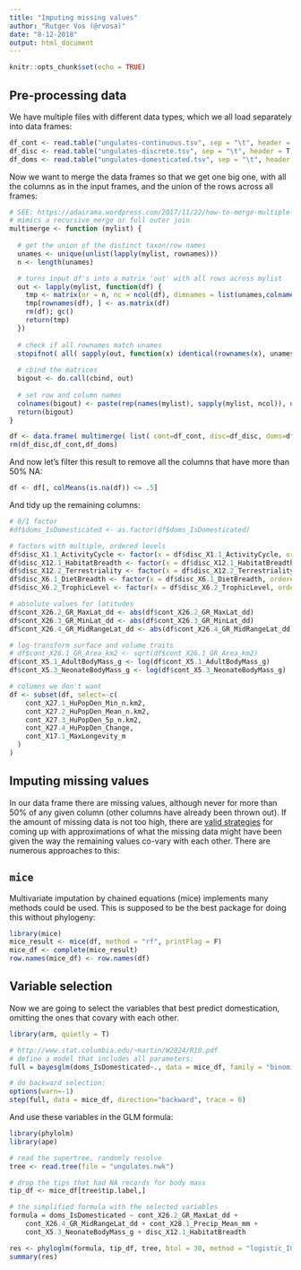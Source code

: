 ```yaml
---
title: "Imputing missing values"
author: "Rutger Vos (@rvosa)"
date: "8-12-2018"
output: html_document
---
```


```r
knitr::opts_chunk$set(echo = TRUE)
```

## Pre-processing data

We have multiple files with different data types, which we all load separately into data frames:

```r
df_cont <- read.table("ungulates-continuous.tsv", sep = "\t", header = T, row.names = 1)
df_disc <- read.table("ungulates-discrete.tsv", sep = "\t", header = T, row.names = 1)
df_doms <- read.table("ungulates-domesticated.tsv", sep = "\t", header = T, row.names = 1)
```

Now we want to merge the data frames so that we get one big one, with all the columns as 
in the input frames, and the union of the rows across all frames:

```r
# SEE: https://adairama.wordpress.com/2017/11/22/how-to-merge-multiple-datasets-in-r-based-on-row-names/
# mimics a recursive merge or full outer join
multimerge <- function (mylist) {
  
  # get the union of the distinct taxon/row names
  unames <- unique(unlist(lapply(mylist, rownames)))
  n <- length(unames)

  # turns input df's into a matrix 'out' with all rows across mylist 
  out <- lapply(mylist, function(df) {
    tmp <- matrix(nr = n, nc = ncol(df), dimnames = list(unames,colnames(df)))
    tmp[rownames(df), ] <- as.matrix(df)
    rm(df); gc()
    return(tmp)
  })
 
  # check if all rownames match unames
  stopifnot( all( sapply(out, function(x) identical(rownames(x), unames)) ) )
  
  # cbind the matrices
  bigout <- do.call(cbind, out)
  
  # set row and column names
  colnames(bigout) <- paste(rep(names(mylist), sapply(mylist, ncol)), unlist(sapply(mylist, colnames)), sep = "_")
  return(bigout)
}

df <- data.frame( multimerge( list( cont=df_cont, disc=df_disc, doms=df_doms ) ) )
rm(df_disc,df_cont,df_doms)
```

And now let's filter this result to remove all the columns that have more than 50% NA:

```r
df <- df[, colMeans(is.na(df)) <= .5] 
```

And tidy up the remaining columns:

```r
# 0/1 factor
#df$doms_IsDomesticated <- as.factor(df$doms_IsDomesticated)

# factors with multiple, ordered levels
df$disc_X1.1_ActivityCycle <- factor(x = df$disc_X1.1_ActivityCycle, ordered = T);
df$disc_X12.1_HabitatBreadth <- factor(x = df$disc_X12.1_HabitatBreadth, ordered = T);
df$disc_X12.2_Terrestriality <- factor(x = df$disc_X12.2_Terrestriality, ordered = T);
df$disc_X6.1_DietBreadth <- factor(x = df$disc_X6.1_DietBreadth, ordered = T);
df$disc_X6.2_TrophicLevel <- factor(x = df$disc_X6.2_TrophicLevel, ordered = T);

# absolute values for latitudes
df$cont_X26.2_GR_MaxLat_dd <- abs(df$cont_X26.2_GR_MaxLat_dd)
df$cont_X26.3_GR_MinLat_dd <- abs(df$cont_X26.3_GR_MinLat_dd)
df$cont_X26.4_GR_MidRangeLat_dd <- abs(df$cont_X26.4_GR_MidRangeLat_dd)

# log-transform surface and volume traits
# df$cont_X26.1_GR_Area_km2 <- sqrt(df$cont_X26.1_GR_Area_km2)
df$cont_X5.1_AdultBodyMass_g <- log(df$cont_X5.1_AdultBodyMass_g)
df$cont_X5.3_NeonateBodyMass_g <- log(df$cont_X5.3_NeonateBodyMass_g)

# columns we don't want
df <- subset(df, select=-c(
    cont_X27.1_HuPopDen_Min_n.km2,
    cont_X27.2_HuPopDen_Mean_n.km2,
    cont_X27.3_HuPopDen_5p_n.km2,
    cont_X27.4_HuPopDen_Change,
    cont_X17.1_MaxLongevity_m
  )
)

```

## Imputing missing values

In our data frame there are missing values, although never for more than 50%
of any given column (other columns have already been thrown out). If the amount of missing data
is not too high, there are [valid strategies](http://doi.org/10.1111/2041-210X.12232) for coming
up with approximations of what the missing data might have been given the way the remaining values 
co-vary with each other. There are numerous approaches to this:

## `mice`

Multivariate imputation by chained equations (mice) implements many methods could be used. This is supposed 
to be the best package for doing this without phylogeny:

```r
library(mice)
mice_result <- mice(df, method = "rf", printFlag = F)
mice_df <- complete(mice_result)
row.names(mice_df) <- row.names(df)
```

## Variable selection

Now we are going to select the variables that best predict domestication, omitting the 
ones that covary with each other.

```r
library(arm, quietly = T)

# http://www.stat.columbia.edu/~martin/W2024/R10.pdf
# define a model that includes all parameters:
full = bayesglm(doms_IsDomesticated~., data = mice_df, family = "binomial", scaled = T)

# do backward selection:
options(warn=-1)
step(full, data = mice_df, direction="backward", trace = 0)
```

And use these variables in the GLM formula:


```r
library(phylolm)
library(ape)

# read the supertree, randomly resolve
tree <- read.tree(file = "ungulates.nwk")

# drop the tips that had NA records for body mass
tip_df <- mice_df[tree$tip.label,]

# the simplified formula with the selected variables
formula = doms_IsDomesticated ~ cont_X26.2_GR_MaxLat_dd + 
    cont_X26.4_GR_MidRangeLat_dd + cont_X28.1_Precip_Mean_mm + 
    cont_X5.3_NeonateBodyMass_g + disc_X12.1_HabitatBreadth

res <- phyloglm(formula, tip_df, tree, btol = 30, method = "logistic_IG10", boot = 5)
summary(res)
```
